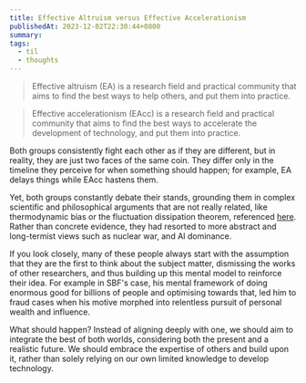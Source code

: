 ```yaml
---
title: Effective Altruism versus Effective Accelerationism
publishedAt: 2023-12-02T22:30:44+0800
summary:
tags:
  - til
  - thoughts
---
```


> Effective altruism (EA) is a research field and practical community that aims to find the best ways to help others, and put them into practice.

> Effective accelerationism (EAcc) is a research field and practical community that aims to find the best ways to accelerate the development of technology, and put them into practice.

Both groups consistently fight each other as if they are different, but in reality, they are just two faces of the same coin.
They differ only in the timeline they perceive for when something should happen; for example, EA delays things while EAcc hastens them.

Yet, both groups constantly debate their stands, grounding them in complex scientific and philosophical arguments
that are not really related, like thermodynamic bias or the fluctuation dissipation theorem, referenced [here](https://beff.substack.com/p/notes-on-eacc-principles-and-tenets).
Rather than concrete evidence, they had resorted to more abstract and long-termist views such as nuclear war, and AI dominance.

If you look closely, many of these people always start with the assumption that they are the first to think about the subject matter, dismissing the works of other researchers, and thus building up
this mental model to reinforce their idea. For example in SBF's case, his mental framework of doing enormous good for billions of people and optimising towards that, led him to fraud cases when his motive
morphed into relentless pursuit of personal wealth and influence.

What should happen? Instead of aligning deeply with one, we should aim to integrate the best of both worlds, considering both the present and a realistic future.
We should embrace the expertise of others and build upon it, rather than solely relying on our own limited knowledge to develop technology.
